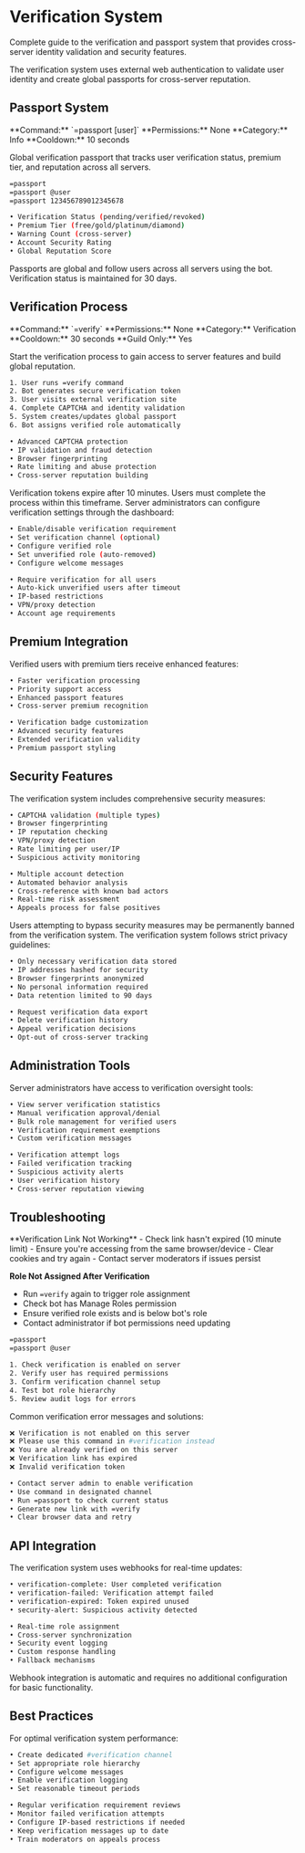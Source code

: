 
# Verification System

Complete guide to the verification and passport system that provides cross-server identity validation and security features.

<Info>
The verification system uses external web authentication to validate user identity and create global passports for cross-server reputation.
</Info>

## Passport System

<Accordion title="Global Passport Overview">
**Command:** `=passport [user]`  
**Permissions:** None  
**Category:** Info  
**Cooldown:** 10 seconds  

Global verification passport that tracks user verification status, premium tier, and reputation across all servers.

<CodeGroup>

```bash Basic Usage
=passport
=passport @user
=passport 123456789012345678
```

```bash Passport Components
• Verification Status (pending/verified/revoked)
• Premium Tier (free/gold/platinum/diamond)
• Warning Count (cross-server)
• Account Security Rating
• Global Reputation Score
```

</CodeGroup>

<Info>
Passports are global and follow users across all servers using the bot. Verification status is maintained for 30 days.
</Info>
</Accordion>

## Verification Process

<Accordion title="User Verification">
**Command:** `=verify`  
**Permissions:** None  
**Category:** Verification  
**Cooldown:** 30 seconds  
**Guild Only:** Yes  

Start the verification process to gain access to server features and build global reputation.

<CodeGroup>

```bash Verification Flow
1. User runs =verify command
2. Bot generates secure verification token
3. User visits external verification site
4. Complete CAPTCHA and identity validation
5. System creates/updates global passport
6. Bot assigns verified role automatically
```

```bash Verification Features
• Advanced CAPTCHA protection
• IP validation and fraud detection
• Browser fingerprinting
• Rate limiting and abuse protection
• Cross-server reputation building
```

</CodeGroup>

<Warning>
Verification tokens expire after 10 minutes. Users must complete the process within this timeframe.
</Warning>
</Accordion>

<Accordion title="Verification Configuration">
Server administrators can configure verification settings through the dashboard:

<CodeGroup>

```bash Server Setup
• Enable/disable verification requirement
• Set verification channel (optional)
• Configure verified role
• Set unverified role (auto-removed)
• Configure welcome messages
```

```bash Security Options
• Require verification for all users
• Auto-kick unverified users after timeout
• IP-based restrictions
• VPN/proxy detection
• Account age requirements
```

</CodeGroup>
</Accordion>

## Premium Integration

<Accordion title="Verification Premium Benefits">
Verified users with premium tiers receive enhanced features:

<CodeGroup>

```bash Gold Tier Benefits
• Faster verification processing
• Priority support access
• Enhanced passport features
• Cross-server premium recognition
```

```bash Platinum+ Benefits
• Verification badge customization
• Advanced security features
• Extended verification validity
• Premium passport styling
```

</CodeGroup>
</Accordion>

## Security Features

<Accordion title="Anti-Fraud Protection">
The verification system includes comprehensive security measures:

<CodeGroup>

```bash Security Layers
• CAPTCHA validation (multiple types)
• Browser fingerprinting
• IP reputation checking
• VPN/proxy detection
• Rate limiting per user/IP
• Suspicious activity monitoring
```

```bash Fraud Detection
• Multiple account detection
• Automated behavior analysis
• Cross-reference with known bad actors
• Real-time risk assessment
• Appeals process for false positives
```

</CodeGroup>

<Warning>
Users attempting to bypass security measures may be permanently banned from the verification system.
</Warning>
</Accordion>

<Accordion title="Data Privacy">
The verification system follows strict privacy guidelines:

<CodeGroup>

```bash Data Collection
• Only necessary verification data stored
• IP addresses hashed for security
• Browser fingerprints anonymized
• No personal information required
• Data retention limited to 90 days
```

```bash User Rights
• Request verification data export
• Delete verification history
• Appeal verification decisions
• Opt-out of cross-server tracking
```

</CodeGroup>
</Accordion>

## Administration Tools

<Accordion title="Verification Management">
Server administrators have access to verification oversight tools:

<CodeGroup>

```bash Admin Features
• View server verification statistics
• Manual verification approval/denial
• Bulk role management for verified users
• Verification requirement exemptions
• Custom verification messages
```

```bash Monitoring Tools
• Verification attempt logs
• Failed verification tracking
• Suspicious activity alerts
• User verification history
• Cross-server reputation viewing
```

</CodeGroup>
</Accordion>

## Troubleshooting

<Accordion title="Common Issues">
**Verification Link Not Working**
- Check link hasn't expired (10 minute limit)
- Ensure you're accessing from the same browser/device
- Clear cookies and try again
- Contact server moderators if issues persist

**Role Not Assigned After Verification**
- Run `=verify` again to trigger role assignment
- Check bot has Manage Roles permission
- Ensure verified role exists and is below bot's role
- Contact administrator if bot permissions need updating

<CodeGroup>

```bash Verification Status Check
=passport
=passport @user
```

```bash Debug Steps
1. Check verification is enabled on server
2. Verify user has required permissions
3. Confirm verification channel setup
4. Test bot role hierarchy
5. Review audit logs for errors
```

</CodeGroup>
</Accordion>

<Accordion title="Error Messages">
Common verification error messages and solutions:

<CodeGroup>

```bash Error Responses
❌ Verification is not enabled on this server
❌ Please use this command in #verification instead
❌ You are already verified on this server
❌ Verification link has expired
❌ Invalid verification token
```

```bash Solutions
• Contact server admin to enable verification
• Use command in designated channel
• Run =passport to check current status
• Generate new link with =verify
• Clear browser data and retry
```

</CodeGroup>
</Accordion>

## API Integration

<Accordion title="Webhook System">
The verification system uses webhooks for real-time updates:

<CodeGroup>

```bash Webhook Events
• verification-complete: User completed verification
• verification-failed: Verification attempt failed
• verification-expired: Token expired unused
• security-alert: Suspicious activity detected
```

```bash Integration Features
• Real-time role assignment
• Cross-server synchronization
• Security event logging
• Custom response handling
• Fallback mechanisms
```

</CodeGroup>

<Info>
Webhook integration is automatic and requires no additional configuration for basic functionality.
</Info>
</Accordion>

## Best Practices

<Accordion title="Server Setup Recommendations">
For optimal verification system performance:

<CodeGroup>

```bash Recommended Setup
• Create dedicated #verification channel
• Set appropriate role hierarchy
• Configure welcome messages
• Enable verification logging
• Set reasonable timeout periods
```

```bash Security Best Practices
• Regular verification requirement reviews
• Monitor failed verification attempts
• Configure IP-based restrictions if needed
• Keep verification messages up to date
• Train moderators on appeals process
```

</CodeGroup>
</Accordion>
